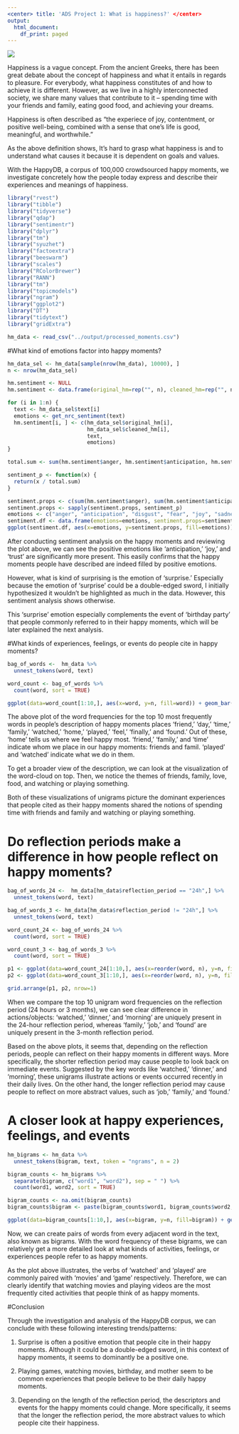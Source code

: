 ```yaml
---
<center> title: 'ADS Project 1: What is happiness?' </center>
output:
  html_document:
    df_print: paged
---
```


![](../figs/happiness.jpg)

\s \s
Happiness is a vague concept. From the ancient Greeks, there has been great debate about the concept of happiness and what it entails in regards to pleasure. For everybody, what happiness constitutes of and how to achieve it is different. However, as we live in a highly interconnected society, we share many values that contribute to it -- spending time with your friends and family, eating good food, and achieving your dreams.

Happiness is often described as "the experiece of joy, contentment, or positive well-being, combined with a sense that one's life is good, meaningful, and worthwhile."

As the above definition shows, It's hard to grasp what happiness is and to understand what causes it because it is dependent on goals and values.

With the HappyDB, a corpus of 100,000 crowdsourced happy moments, we investigate concretely how the people today express and describe their experiences and meanings of happiness.


```r
library("rvest")
library("tibble")
library("tidyverse")
library("qdap")
library("sentimentr")
library("dplyr")
library("tm")
library("syuzhet")
library("factoextra")
library("beeswarm")
library("scales")
library("RColorBrewer")
library("RANN")
library("tm")
library("topicmodels")
library("ngram")
library("ggplot2")
library("DT")
library("tidytext")
library("gridExtra")
```

```r
hm_data <- read_csv("../output/processed_moments.csv")
```

#What kind of emotions factor into happy moments?

```r
hm_data_sel <- hm_data[sample(nrow(hm_data), 10000), ]
n <- nrow(hm_data_sel)

hm.sentiment <- NULL
hm.sentiment <- data.frame(original_hm=rep("", n), cleaned_hm=rep("", n), text=rep("", n), anger=rep(NA, n), anticipation=rep(NA, n), disgust=rep(NA, n), fear=rep(NA, n), joy=rep(NA, n), sadness=rep(NA, n), surprise=rep(NA, n), trust=rep(NA, n), negative=rep(NA, n), positive=rep(NA, n), stringsAsFactors=FALSE)

for (i in 1:n) {
  text <- hm_data_sel$text[i]
  emotions <- get_nrc_sentiment(text)
  hm.sentiment[i, ] <- c(hm_data_sel$original_hm[i],
                         hm_data_sel$cleaned_hm[i],
                         text,
                         emotions)
}
```


```r
total.sum <- sum(hm.sentiment$anger, hm.sentiment$anticipation, hm.sentiment$disgust, hm.sentiment$fear, hm.sentiment$joy, hm.sentiment$sadness, hm.sentiment$surprise, hm.sentiment$trust)

sentiment_p <- function(x) {
  return(x / total.sum)
}

sentiment.props <- c(sum(hm.sentiment$anger), sum(hm.sentiment$anticipation), sum(hm.sentiment$disgust), sum(hm.sentiment$fear), sum(hm.sentiment$joy), sum(hm.sentiment$sadness), sum(hm.sentiment$surprise), sum(hm.sentiment$trust))
sentiment.props <- sapply(sentiment.props, sentiment_p)
emotions <- c("anger", "anticipation", "disgust", "fear", "joy", "sadness", "surprise", "trust")
sentiment.df <- data.frame(emotions=emotions, sentiment.props=sentiment.props)
ggplot(sentiment.df, aes(x=emotions, y=sentiment.props, fill=emotions)) + geom_bar(stat="identity") + xlab("Emotions") + ylab("Sentiment Proportions") + ggtitle("Sentiment Proportions from Happy Moments")

```

After conducting sentiment analysis on the happy moments and reviewing the plot above, we can see the positive emotions like 'anticipation,' 'joy,' and 'trust' are significantly more present. This easily confirms that the happy moments people have described are indeed filled by positive emotions.

However, what is kind of surprising is the emotion of 'surprise.' Especially because the emotion of 'surprise' could be a double-edged sword, I initially hypothesized it wouldn't be highlighted as much in the data. However, this sentiment analysis shows otherwise.

This 'surprise' emotion especially complements the event of 'birthday party' that people commonly referred to in their happy moments, which will be later explained the next analysis.

#What kinds of experiences, feelings, or events do people cite in happy moments?

```r
bag_of_words <-  hm_data %>%
  unnest_tokens(word, text)

word_count <- bag_of_words %>%
  count(word, sort = TRUE)

ggplot(data=word_count[1:10,], aes(x=word, y=n, fill=word)) + geom_bar(stat="identity", width=0.5) + coord_flip()

```
The above plot of the word frequencies for the top 10 most frequently words in people's description of happy moments places 'friend,' 'day,' 'time,' 'family,' 'watched,' 'home,' 'played,' 'feel,' 'finally,' and 'found.' Out of these, 'home' tells us where we feel happy most. 'friend,' 'family,' and 'time' indicate whom we place in our happy moments: friends and famil. 'played' and 'watched' indicate what we do in them. 

To get a broader view of the description, we can look at the visualization of the word-cloud on top. Then, we notice the themes of friends, family, love, food, and watching or playing something. 

Both of these visualizations of unigrams picture the dominant experiences that people cited as their happy moments shared the notions of spending time with friends and family and watching or playing something.

# Do reflection periods make a difference in how people reflect on happy moments?
```r
bag_of_words_24 <-  hm_data[hm_data$reflection_period == "24h",] %>%
  unnest_tokens(word, text)

bag_of_words_3 <- hm_data[hm_data$reflection_period != "24h",] %>%
  unnest_tokens(word, text)

word_count_24 <- bag_of_words_24 %>%
  count(word, sort = TRUE)

word_count_3 <- bag_of_words_3 %>%
  count(word, sort = TRUE)

p1 <- ggplot(data=word_count_24[1:10,], aes(x=reorder(word, n), y=n, fill=word)) + geom_bar(stat="identity", width=0.5) + coord_flip() + ylab("Frequency") + xlab("Word (24h)")
p2 <- ggplot(data=word_count_3[1:10,], aes(x=reorder(word, n), y=n, fill=word)) + geom_bar(stat="identity", width=0.5) + coord_flip() + ylab("Frequency") + xlab("Word (3m)")

grid.arrange(p1, p2, nrow=1)

```
When we compare the top 10 unigram word frequencies on the reflection period (24 hours or 3 months), we can see clear difference in actions/objects: 'watched,' 'dinner,' and 'morning' are uniquely present in the 24-hour reflection period, whereas 'family,' 'job,' and 'found' are uniquely present in the 3-month reflection period.

Based on the above plots, it seems that, depending on the reflection periods, people can reflect on their happy moments in different ways. More specifically, the shorter reflection period may cause people to look back on immediate events. Suggested by the key words like 'watched,' 'dinner,' and 'morning', these unigrams illustrate actions or events occurred recently in their daily lives. On the other hand, the longer reflection period may cause people to reflect on more abstract values, such as 'job,' 'family,' and 'found.'

# A closer look at happy experiences, feelings, and events
```r
hm_bigrams <- hm_data %>%
  unnest_tokens(bigram, text, token = "ngrams", n = 2)

bigram_counts <- hm_bigrams %>%
  separate(bigram, c("word1", "word2"), sep = " ") %>%
  count(word1, word2, sort = TRUE)

bigram_counts <- na.omit(bigram_counts)
bigram_counts$bigram <- paste(bigram_counts$word1, bigram_counts$word2, sep=" ")

ggplot(data=bigram_counts[1:10,], aes(x=bigram, y=n, fill=bigram)) + geom_bar(stat="identity", width=0.5) + coord_flip() + ylab("Frequency") + xlab("Bigram")
```

Now, we can create pairs of words from every adjacent word in the text, also known as bigrams. With the word frequency of these bigrams, we can relatively get a more detailed look at what kinds of activities, feelings, or experiences people refer to as happy moments.

As the plot above illustrates, the verbs of 'watched' and 'played' are commonly paired with 'movies' and 'game' respectively. Therefore, we can clearly identify that watching movies and playing videos are the most frequently cited activities that people think of as happy moments.

#Conclusion

Through the investigation and analysis of the HappyDB corpus, we can conclude with these following interesting trends/patterns:

1. Surprise is often a positive emotion that people cite in their happy moments. Although it could be a double-edged sword, in this context of happy moments, it seems to dominantly be a positive one.

2. Playing games, watching movies, birthday, and mother seem to be common experiences that people believe to be their daily happy moments.

3. Depending on the length of the reflection period, the descriptors and events for the happy moments could change. More specifically, it seems that the longer the reflection period, the more abstract values to which people cite their happiness.

